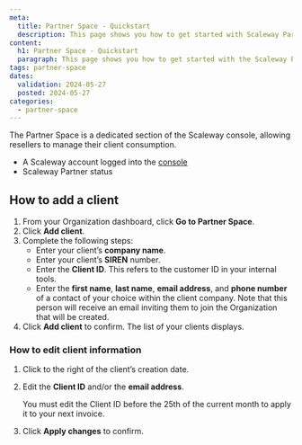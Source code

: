 ```yaml
---
meta:
  title: Partner Space - Quickstart
  description: This page shows you how to get started with Scaleway Partner Space.
content:
  h1: Partner Space - Quickstart
  paragraph: This page shows you how to get started with the Scaleway Partner Space.
tags: partner-space
dates:
  validation: 2024-05-27
  posted: 2024-05-27
categories:
  - partner-space
---
```


The Partner Space is a dedicated section of the Scaleway console, allowing resellers to manage their client consumption.

<Macro id="requirements" />

- A Scaleway account logged into the [console](https://console.scaleway.com)
- Scaleway Partner status

## How to add a client

1. From your Organization dashboard, click **Go to Partner Space**.
2. Click **Add client**.
3. Complete the following steps:
    - Enter your client’s **company name**.
    - Enter your client’s **SIREN** number.
    - Enter the **Client ID**. This refers to the customer ID in your internal tools.
    - Enter the **first name**, **last name**, **email address**, and **phone number** of a contact of your choice within the client company. Note that this person will receive an email inviting them to join the Organization that will be created.
4. Click **Add client** to confirm. The list of your clients displays.

### How to edit client information

1. Click <Icon name="more" /> to the right of the client’s creation date.
2. Edit the **Client ID** and/or the **email address**.

    <Message type="note">
     You must edit the Client ID before the 25th of the current month to apply it to your next invoice.
    </Message>
3. Click **Apply changes** to confirm.

